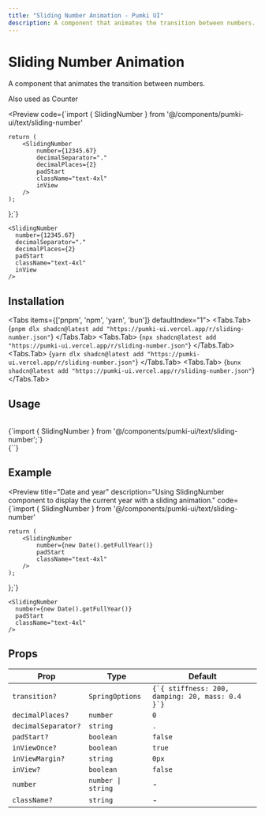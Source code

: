 ```yaml
---
title: "Sliding Number Animation - Pumki UI"
description: A component that animates the transition between numbers.
---
```



# Sliding Number Animation

A component that animates the transition between numbers.

<Callout>Also used as Counter</Callout>

<Preview
  code={`import { SlidingNumber } from '@/components/pumki-ui/text/sliding-number'

    return (
        <SlidingNumber
            number={12345.67}
            decimalSeparator="."
            decimalPlaces={2}
            padStart
            className="text-4xl"
            inView
        />
    );
};`}
>
    <SlidingNumber
      number={12345.67}
      decimalSeparator="."
      decimalPlaces={2}
      padStart
      className="text-4xl"
      inView
    />

</Preview>

## Installation

<Tabs items={['pnpm', 'npm', 'yarn', 'bun']} defaultIndex="1">
  <Tabs.Tab>
    <CodeBlock language="bash">
      {`pnpm dlx shadcn@latest add "https://pumki-ui.vercel.app/r/sliding-number.json"`}
    </CodeBlock>
  </Tabs.Tab>
  <Tabs.Tab>
    <CodeBlock language="bash">
      {`npx shadcn@latest add "https://pumki-ui.vercel.app/r/sliding-number.json"`}
    </CodeBlock>
  </Tabs.Tab>
  <Tabs.Tab>
    <CodeBlock language="bash">
      {`yarn dlx shadcn@latest add "https://pumki-ui.vercel.app/r/sliding-number.json"`}
    </CodeBlock>
  </Tabs.Tab>
  <Tabs.Tab>
    <CodeBlock language="bash">
      {`bunx shadcn@latest add "https://pumki-ui.vercel.app/r/sliding-number.json"`}
    </CodeBlock>
  </Tabs.Tab>
</Tabs>

## Usage

<br/>

<CodeBlock language="typescript">
    {`import { SlidingNumber } from '@/components/pumki-ui/text/sliding-number';`}
</CodeBlock>

<br/>

<CodeBlock language="typescript">
    {`<SlidingNumber number={55555} />`}
</CodeBlock>


## Example

<Preview
  title="Date and year"
  description="Using SlidingNumber component to display the current year with a sliding animation."
  code={`import { SlidingNumber } from '@/components/pumki-ui/text/sliding-number'

    return (
        <SlidingNumber
            number={new Date().getFullYear()}
            padStart
            className="text-4xl"
        />
    );
};`}
>
    <SlidingNumber
      number={new Date().getFullYear()}
      padStart
      className="text-4xl"
    />

</Preview>

## Props


<PumkiTableStyles />

<PumkiTable>
  <table className="pumki-table">
    <thead>
      <tr>
        <th>Prop</th>
        <th>Type</th>
        <th>Default</th>
      </tr>
    </thead>
    <tbody>
      <tr>
        <td><code>transition?</code></td>
        <td><code>SpringOptions</code></td>
        <td><code>{`{ stiffness: 200, damping: 20, mass: 0.4 }`}</code></td>
      </tr>
      <tr>
        <td><code>decimalPlaces?</code></td>
        <td><code>number</code></td>
        <td><code>0</code></td>
      </tr>
      <tr>
        <td><code>decimalSeparator?</code></td>
        <td><code>string</code></td>
        <td><code>.</code></td>
      </tr>
      <tr>
        <td><code>padStart?</code></td>
        <td><code>boolean</code></td>
        <td><code>false</code></td>
      </tr>
      <tr>
        <td><code>inViewOnce?</code></td>
        <td><code>boolean</code></td>
        <td><code>true</code></td>
      </tr>
      <tr>
        <td><code>inViewMargin?</code></td>
        <td><code>string</code></td>
        <td><code>0px</code></td>
      </tr>
      <tr>
        <td><code>inView?</code></td>
        <td><code>boolean</code></td>
        <td><code>false</code></td>
      </tr>
      <tr>
        <td><code>number</code></td>
        <td><code>number | string</code></td>
        <td>-</td>
      </tr>
      <tr>
        <td><code>className?</code></td>
        <td><code>string</code></td>
        <td>-</td>
      </tr>
    </tbody>
  </table>
</PumkiTable>